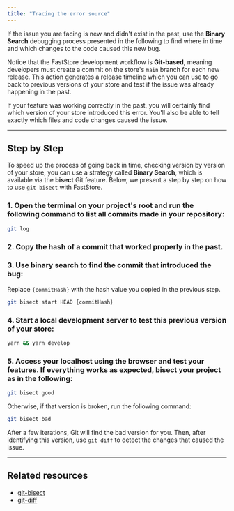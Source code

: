 ```yaml
---
title: "Tracing the error source"
---
```


If the issue you are facing is new and didn't exist in the past, use the **Binary Search** debugging process presented in the following to find where in time and which changes to the code caused this new bug.

Notice that the FastStore development workflow is **Git-based**, meaning developers must create a commit on the store's `main` branch for each new release. This action generates a release timeline which you can use to go back to previous versions of your store and test if the issue was already happening in the past.

If your feature was working correctly in the past, you will certainly find which version of your store introduced this error. You'll also be able to tell exactly which files and code changes caused the issue.

---

## Step by Step

To speed up the process of going back in time, checking version by version of your store, you can use a strategy called **Binary Search**, which is available via the **bisect** Git feature. Below, we present a step by step on how to use `git bisect` with FastStore.

### 1. Open the terminal on your project's root and run the following command to list all commits made in your repository:
```sh
git log
```

### 2. Copy the hash of a commit that worked properly in the past.

### 3. Use binary search to find the commit that introduced the bug:
Replace `{commitHash}` with the hash value you copied in the previous step.
```sh
git bisect start HEAD {commitHash}
```

### 4. Start a local development server to test this previous version of your store:
```sh
yarn && yarn develop
```

### 5. Access your localhost using the browser and test your features. If everything works as expected, bisect your project as in the following:
```sh
git bisect good
```

Otherwise, if that version is broken, run the following command:
```sh
git bisect bad
```

After a few iterations, Git will find the bad version for you. Then, after identifying this version, use `git diff` to detect the changes that caused the issue.

---

## Related resources

- [git-bisect](https://git-scm.com/docs/git-bisect)
- [git-diff](https://git-scm.com/docs/git-diff)
